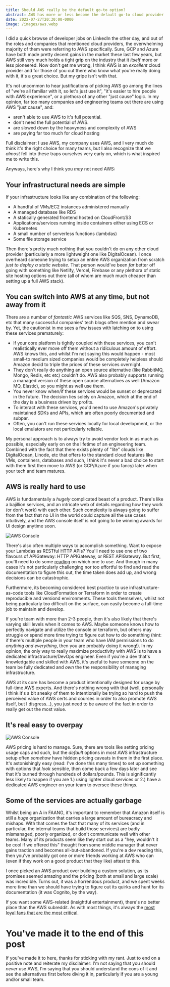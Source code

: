 ```yaml
---
title: Should AWS really be the default go-to option?
abstract: AWS has more or less become the default go-to cloud provider for most developers and companies. Here's why I think that shouldn't be the case.
date: 2022-07-27T20:30:00-0000
image: /images/aws.webp
---
```


I did a quick browse of developer jobs on LinkedIn the other day, and out of the roles and companies that mentioned cloud providers, the overwhelming majority of them were referring to AWS specifically. Sure, GCP and Azure have both made pretty decent gains in the market these last few years, but AWS still very much holds a tight grip on the industry that it _itself_ more or less pioneered. Now don't get me wrong, I think AWS is an _excellent_ cloud provider and for those of you out there who know what you're really doing with it, it's a great choice. But my gripe isn't with that. 

It's not uncommon to hear justifications of picking AWS go among the lines of "we're all familiar with it, so let's just use it", "it's easier to hire people with AWS experience", or a plethora of any other "just cause" logic. In my opinion, far too many companies and engineering teams out there are using AWS "just cause", and:

- aren't able to use AWS to it's full potential.
- don't need the full potential of AWS.
- are slowed down by the heavyness and complexity of AWS
- are paying far too much for cloud hosting

Full disclaimer: I use AWS, my company uses AWS, and I very much do think it's the right choice for many teams, but I also recognize that we _almost_ fell into these traps ourselves very early on, which is what inspired me to write this.

Anyways, here's why I think you _may_ not need AWS:

## Your infrastructural needs are simple

If your infrastructure looks like any combination of the following:

- A handful of VMs/EC2 instances administered manually
- A managed database like RDS
- A statically generated frontend hosted on CloudFront/S3
- Applications/services running inside containers either using ECS or Kubernetes
- A small number of serverless functions (lambdas)
- Some file storage service

Then there's pretty much nothing that you couldn't do on any other cloud provider (particularly a more lightweight one like DigitalOcean). I once overheard someone trying to setup an entire AWS organization from scratch _just to deploy a static website_. That person would've been _far_ better off going with something like Netlify, Vercel, Firebase or any plethora of static site hosting options out there (all of whom are much much cheaper than setting up a full AWS stack).

## You can switch into AWS at any time, but not away from it

There are a number of _fantastic_ AWS services like SQS, SNS, DynamoDB, etc that many successful companies' tech blogs often mention and swear by. Yet, the cautionist in me sees a few issues with latching on to using these services prematurely:

- If your core platform is tightly coupled with these services, you can't realistically ever move off them without a ridiculous amount of effort. AWS knows this, and whilst I'm not saying this would happen - most small-to medium sized companies would be completely helpless should Amazon decid to triple the prices of these services overnight.
- They don't really do anything an open source alternative (like RabbitMQ, Mongo, Redis, etc etc) couldn't do. AWS also probably supports running a managed version of these open source alternatives as well (Amazon MQ, Elastic), so you might as well use them.
- You never know when/if these services would be sunset or deprecated in the future. The decision lies solely on Amazon, which at the end of the day is a business driven by profits.
- To interact with these services, you'd need to use Amazon's privately maintained SDKs and APIs, which are often poorly documented and subpar.
- Often, you can't run these services locally for local development, or the local emulators are not particularly reliable.

My personal approach is to always try to avoid vendor lock in as much as possible, especially early on on the lifetime of an engineering team. Combined with the fact that there exists plenty of "lite" clouds like DigitalOcean, Linode, etc that offers to the standard cloud features like VMs, containers, databases and such, I think it's never a bad choice to start with them first then move to AWS (or GCP/Azure if you fancy) later when your tech and team matures.

## AWS is really hard to use

AWS is fundamentally a _hugely_ complicated beast of a product. There's like a bajillion services, and an intricate web of details regarding how they work (or don't work) with each other. Such complexity is always going to suffer from the fact that no UI in the world could capture all the use cases intuitively, and the AWS console itself is not going to be winning awards for UI design anytime soon.

![AWS Console](/images/aws-console.webp)

There's also often multiple ways to accomplish something. Want to expose your Lambdas as RESTful HTTP APIs? You'll need to use one of two flavours of APIGateway: HTTP APIGateway, or REST APIGateway. But first, you'll need to do some [reading](https://docs.aws.amazon.com/apigateway/latest/developerguide/http-api-vs-rest.html) on which one to use. And though in many cases it's not particularly challenging nor too effortful to find and read the documentation to figure this out, the time taken does add up, and wrong decisions can be catastrophic.

Furthermore, its becoming considered best practice to use infrastructure-as-code tools like CloudFormation or Terraform in order to create reproducible and versiond environments. These tools themselves, whilst not being particularly too difficult on the surface, can easily become a full-time job to maintain and develop.

If you're team with more than 2-3 people, then it's also likely that there's varying skill levels when it comes to AWS. Maybe someone knows how to perfectly navigate and utilize the console or terraform, but others may struggle or spend more time trying to figure out how to do something (hint: if there's multiple people in your team who have IAM permissions to do _anything and everything_, then you are probably doing it wrong!). In my opinion, the only way to really maximize productivity with AWS is to have a dedicated infrastructure/DevOps engineer. Even if you're a dev that's knowledgable and skilled with AWS, it's useful to have someone on the team be fully dedicated and _own_ the the responsibility of managing infrastructure.

AWS at its core has become a product intentionally designed for usage by full-time AWS experts. And there's nothing wrong with that (well, personally I think it's a bit sneaky of them to intentionally be trying so hard to push the perceived value of AWS certs and courses in order to also promote AWS itself, but I disgress...), you just need to be aware of the fact in order to really get out the most value.

## It's real easy to overpay

![AWS Console](/images/aws-pricing.webp)

AWS pricing is hard to manage. Sure, there are tools like setting pricing usage caps and such, but the _default_ options in most AWS infrastructure setup often _somehow_ have hidden pricing caveats in them in the first place. It's astonishingly easy (read: I've done this many times) to set up something with options that _look_ sensible, then come back a few days later and see that it's burned through hundreds of dollars/pounds. This is significantly less likely to happen if you are 1.) using lighter cloud services or 2.) have a dedicated AWS engineer on your team to oversee these things.

## Some of the services are actually garbage

Whilst being an A in FAANG, it's important to remember that Amazon itself is still a _huge_ organization that carries a large amount of bureacracy and mishaps. With that comes the fact that many of its services (and in particular, the internal teams that build those services) are badly mismanaged, poorly organized, or don't communicate well with other teams. Many of its products seem like they start out as a "hey, wouldn't it be cool if we offered this" thought from some middle manager that never gains traction and becomes all-but-abandoned. If you're a dev reading this, then you've probably got one or more friends  working at AWS who can (even if they work on a good product that they like) attest to this.

I once picked an AWS product over building a custom solution, as its promises seemed amazing and the pricing (both at small and large scale) was incredible. Turns out, it was a horrendous product, and we spent weeks more time than we should have trying to figure out its quirks and hunt for its documentation (it was Cognito, by the way).

If you want some AWS-related (insightful entertainment), there's no better place than the AWS subreddit. As with most things, it's always the [most loyal fans that are the most critical](https://www.reddit.com/r/aws/comments/dgsq9q/the_worst_aws_services/).

# You've made it to the end of this post

If you've made it to here, thanks for sticking with my rant. Just to end on a positive note and reiterate my disclaimer: I'm not saying that you should _never_ use AWS, I'm saying that you should understand the cons of it and see the alternatives first before diving it in, particularly if you are a young and/or small team.
